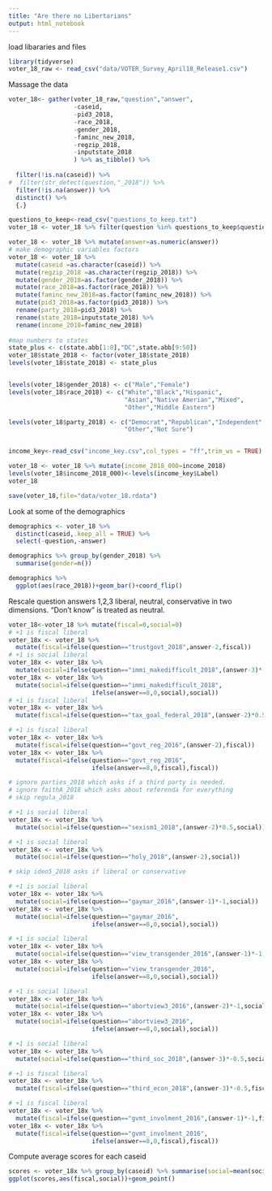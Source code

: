 ```yaml
---
title: "Are there no Libertarians"
output: html_notebook
---
```


load libararies and files


```r
library(tidyverse)
voter_18_raw <- read_csv("data/VOTER_Survey_April18_Release1.csv")
```

Massage the data
```r


voter_18<- gather(voter_18_raw,"question","answer",
                  -caseid,
                  -pid3_2018,
                  -race_2018,
                  -gender_2018,
                  -faminc_new_2018,
                  -regzip_2018,
                  -inputstate_2018
                  ) %>% as_tibble() %>%
  
  filter(!is.na(caseid)) %>% 
#  filter(str_detect(question,"_2018")) %>% 
  filter(!is.na(answer)) %>% 
  distinct() %>% 
  {.}

questions_to_keep<-read_csv("questions_to_keep.txt")
voter_18 <- voter_18 %>% filter(question %in% questions_to_keep$question)

voter_18 <- voter_18 %>% mutate(answer=as.numeric(answer))
# make demographic variables factors
voter_18 <- voter_18 %>%
  mutate(caseid =as.character(caseid)) %>% 
  mutate(regzip_2018 =as.character(regzip_2018)) %>% 
  mutate(gender_2018=as.factor(gender_2018)) %>% 
  mutate(race_2018=as.factor(race_2018)) %>% 
  mutate(faminc_new_2018=as.factor(faminc_new_2018)) %>% 
  mutate(pid3_2018=as.factor(pid3_2018)) %>% 
  rename(party_2018=pid3_2018) %>% 
  rename(state_2018=inputstate_2018) %>% 
  rename(income_2018=faminc_new_2018)
  
#map numbers to states
state_plus <- c(state.abb[1:8],"DC",state.abb[9:50])
voter_18$state_2018 <- factor(voter_18$state_2018)
levels(voter_18$state_2018) <- state_plus


levels(voter_18$gender_2018) <- c("Male","Female")
levels(voter_18$race_2018) <- c("White","Black","Hispanic",
                                "Asian","Native Amerian","Mixed",
                                "Other","Middle Eastern")

levels(voter_18$party_2018) <- c("Democrat","Republican","Independent",
                                "Other","Not Sure")


income_key<-read_csv("income_key.csv",col_types = "ff",trim_ws = TRUE)

voter_18 <- voter_18 %>% mutate(income_2018_000=income_2018)
levels(voter_18$income_2018_000)<-levels(income_key$Label)
voter_18

save(voter_18,file="data/voter_18.rdata")
```
Look at some of the demographics
```r

demographics <- voter_18 %>% 
  distinct(caseid,.keep_all = TRUE) %>% 
  select(-question,-answer)

demographics %>% group_by(gender_2018) %>%
  summarise(gender=n())

demographics %>%
  ggplot(aes(race_2018))+geom_bar()+coord_flip()
```
Rescale question answers 1,2,3 liberal, neutral, conservative in two dimensions. "Don't know" is treated as neutral.
```r
voter_18<-voter_18 %>% mutate(fiscal=0,social=0)
# +1 is fiscal liberal
voter_18x <- voter_18 %>% 
  mutate(fiscal=ifelse(question=="trustgovt_2018",answer-2,fiscal))
# +1 is social liberal
voter_18x <- voter_18x %>%
  mutate(social=ifelse(question=="immi_makedifficult_2018",(answer-3)*-0.5,social))
voter_18x <- voter_18x %>%
  mutate(social=ifelse(question=="immi_makedifficult_2018",
                       ifelse(answer==8,0,social),social))
# +1 is fiscal liberal
voter_18x <- voter_18x %>%
  mutate(fiscal=ifelse(question=="tax_goal_federal_2018",(answer-2)*0.5,fiscal))

# +1 is fiscal liberal
voter_18x <- voter_18x %>%
  mutate(fiscal=ifelse(question=="govt_reg_2016",(answer-2),fiscal))
voter_18x <- voter_18x %>%
  mutate(fiscal=ifelse(question=="govt_reg_2016",
                       ifelse(answer==8,0,fiscal),fiscal))

# ignore parties_2018 which asks if a third party is needed.
# ignore faithA_2018 which asks about referenda for everything
# skip regula_2018

# +1 is social liberal
voter_18x <- voter_18x %>%
  mutate(social=ifelse(question=="sexism1_2018",(answer-2)*0.5,social))

# +1 is social liberal
voter_18x <- voter_18x %>%
  mutate(social=ifelse(question=="holy_2018",(answer-2),social))

# skip ideo5_2018 asks if liberal or conservative

# +1 is social liberal
voter_18x <- voter_18x %>%
  mutate(social=ifelse(question=="gaymar_2016",(answer-1)*-1,social))
voter_18x <- voter_18x %>%
  mutate(social=ifelse(question=="gaymar_2016",
                       ifelse(answer==8,0,social),social))

# +1 is social liberal
voter_18x <- voter_18x %>%
  mutate(social=ifelse(question=="view_transgender_2016",(answer-1)*-1,social))
voter_18x <- voter_18x %>%
  mutate(social=ifelse(question=="view_transgender_2016",
                       ifelse(answer==8,0,social),social))

# +1 is social liberal
voter_18x <- voter_18x %>%
  mutate(social=ifelse(question=="abortview3_2016",(answer-2)*-1,social))
voter_18x <- voter_18x %>%
  mutate(social=ifelse(question=="abortview3_2016",
                       ifelse(answer==8,0,social),social))

# +1 is social liberal
voter_18x <- voter_18x %>%
  mutate(social=ifelse(question=="third_soc_2018",(answer-3)*-0.5,social))

# +1 is fiscal liberal
voter_18x <- voter_18x %>%
  mutate(fiscal=ifelse(question=="third_econ_2018",(answer-3)*-0.5,fiscal))

# +1 is fiscal liberal
voter_18x <- voter_18x %>%
  mutate(fiscal=ifelse(question=="gvmt_involment_2016",(answer-1)*-1,fiscal))
voter_18x <- voter_18x %>%
  mutate(fiscal=ifelse(question=="gvmt_involment_2016",
                       ifelse(answer==8,0,fiscal),fiscal))


```

Compute average scores for each caseid
```r
scores <- voter_18x %>% group_by(caseid) %>% summarise(social=mean(social),fiscal=mean(fiscal))
ggplot(scores,aes(fiscal,social))+geom_point()
```

